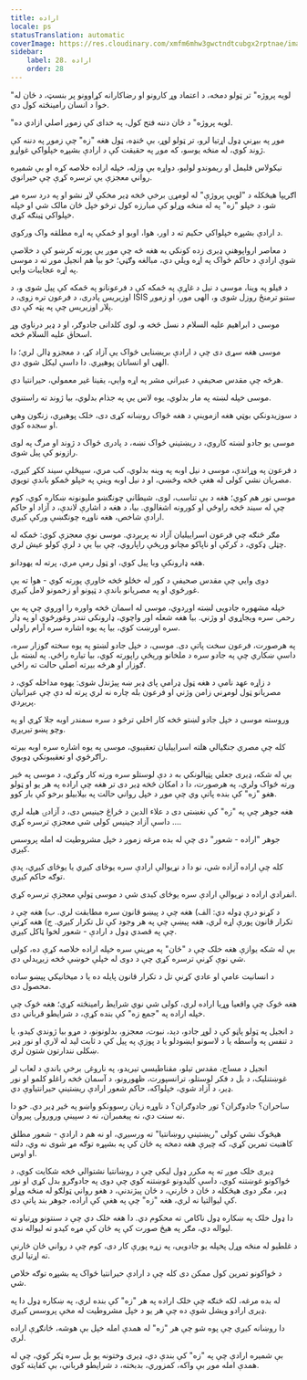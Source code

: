```yaml
---
title: اراده
locale: ps
statusTranslation: automatic
coverImage: https://res.cloudinary.com/xmfm6mhw3gwctndtcubgx2rptnae/image/upload/v1740468922/small_cover_tratado_de_psicologia_revolucionaria_a4c0dca4e0.webp
sidebar:
    label: 28. اراده
    order: 28
---
```

"لویه پروژه" تر ټولو دمخه، د اعتماد وړ کارونو او رضاکارانه کړاوونو پر بنسټ، د ځان له خوا د انسان رامینځته کول دي.

"لویه پروژه" د ځان دننه فتح کول، په خدای کې زموږ اصلي ازادي ده.

موږ په بیړني ډول اړتیا لرو، تر ټولو لوړ، بې ځنډه، ټول هغه "زه" چې زموږ په دننه کې ژوند کوي، له منځه یوسو، که موږ په حقیقت کې د ارادې بشپړه خپلواکي غواړو.

نیکولاس فلیمل او ریموندو لولیو، دواړه بې وزله، خپله اراده خلاصه کړه او بې شمیره رواني معجزې یې ترسره کړې چې حیرانوي.

اګریپا هیڅکله د "لویې پروژې" له لومړۍ برخې څخه ډیر مخکې لاړ نشو او په درد سره مړ شو، د خپلو "زه" په له منځه وړلو کې مبارزه کول ترڅو خپل ځان مالک شي او خپله خپلواکي ټینګه کړي.

د ارادې بشپړه خپلواکي حکیم ته د اور، هوا، اوبو او ځمکې په اړه مطلقه واک ورکوي.

د معاصر ارواپوهنې ډیری زده کونکي به هغه څه چې موږ یې پورته کرښو کې د خلاصې شوې ارادې د حاکم ځواک په اړه ویلي دي، مبالغه وګڼي؛ خو بیا هم انجیل موږ ته د موسی په اړه عجایبات وایي.

د فیلو په وینا، موسی د نیل د غاړې په ځمکه کې د فرعونانو په ځمکه کې پیل شوی و، د اوزیریس پادری، د فرعون تره زوی، د ISIS ستنو ترمنځ روزل شوی و، الهی مور، او زموږ پلار اوزیریس چې په پټه کې دی.

موسی د ابراهیم علیه السلام د نسل څخه و، لوی کلدانی جادوګر، او د ډیر درناوي وړ اسحاق علیه السلام څخه.

موسی هغه سړی دی چې د ارادې بریښنایی ځواک یې آزاد کړ، د معجزو ډالۍ لري؛ دا الهی او انسانان پوهیږي. دا داسې لیکل شوي دي.

هرڅه چې مقدس صحیفې د عبراني مشر په اړه وايي، یقینا غیر معمولي، حیرانتیا دي.

موسی خپله لښته په مار بدلوي، یوه لاس یې په جذام بدلوي، بیا ژوند ته راستنوي.

د سوزیدونکي بوټي هغه ازموینې د هغه ځواک روښانه کړی دی، خلک پوهیږي، زنګون وهي او سجده کوي.

موسی یو جادو لښته کاروي، د ریښتیني ځواک نښه، د پادری ځواک د ژوند او مرګ په لوی رازونو کې پیل شوی.

د فرعون په وړاندې، موسی د نیل اوبه په وینه بدلوي، کب مري، سپیڅلې سیند ککړ کیږي، مصریان نشي کولی له هغې څخه وڅښي، او د نیل اوبه وینې په خپلو ځمکو باندې تویوي.

موسی نور هم کوي؛ هغه د بې تناسب، لوی، شیطاني چونګښو ملیونونه ښکاره کوي، کوم چې له سیند څخه راوځي او کورونه اشغالوي. بیا، د هغه د اشارې لاندې، د آزاد او حاکم ارادې شاخص، هغه ناوړه چونګښې ورکې کیږي.

مګر څنګه چې فرعون اسراییلیان آزاد نه پریږدي. موسی نوې معجزې کوي: ځمکه له چټلۍ ډکوي، د کرکې او ناپاکو مچانو وريځې راپاروي، چې بیا یې د لرې کولو عیش لري.

هغه ډارونکې وبا پیل کوي، او ټول رمې مري، پرته له یهودانو.

دوی وايي چې مقدس صحیفې د کور له خځلو څخه خاورې پورته کوي - هوا ته یې غورځوي او په مصریانو باندې د ټپونو او زخمونو لامل کیږي.

خپله مشهوره جادویی لښته اوږدوي، موسی له اسمان څخه واوره را اوروي چې په بې رحمۍ سره ویجاړوي او وژني. بیا هغه شعله اور واچوي، ډارونکی تندر وغورځوي او په ډار سره اورښت کوي، بیا په یوه اشاره سره آرام راولي.

په هرصورت، فرعون سخت پاتې دی. موسی، د خپل جادو لښتو په یوه سخته ګوزار سره، داسې ښکاري چې په جادو سره د ملخانو ورېځې راپورته کوي، بیا تیاره راځي. په لښته بل ګوزار او هرڅه بیرته اصلي حالت ته راځي.

د زاړه عهد نامې د هغه ټول ډرامې پای ډیر ښه پیژندل شوی: یهوه مداخله کوي، د مصریانو ټول لومړني زامن وژني او فرعون بله چاره نه لري پرته له دې چې عبرانيان پریږدي.

وروسته موسی د خپل جادو لښتو څخه کار اخلي ترڅو د سره سمندر اوبه جلا کړي او په وچو پښو تیریږي.

کله چې مصري جنګیالي هلته اسراییلیان تعقیبوي، موسی په یوه اشاره سره اوبه بیرته راګرځوي او تعقیبونکي ډوبوي.

بې له شکه، ډیری جعلي پټپالونکي به د دې لوستلو سره ورته کار وکړي، د موسی په څیر ورته ځواک ولري، په هرصورت، دا د امکان څخه ډیر دی تر هغه چې اراده په هر یو او ټولو هغو "زه" کې بنده پاتې وي چې موږ د خپل رواني حالت په بیلابیلو برخو کې بار کوو.

هغه جوهر چې په "زه" کې نغښتی دی د علاء الدین د څراغ جینیس دی، د آزادۍ هیله لري ... داسې آزاد جینیس کولی شي معجزې ترسره کړي.

جوهر "اراده - شعور" دی چې له بده مرغه زموږ د خپل مشروطیت له امله پروسس کیږي.

کله چې اراده آزاده شي، نو دا د نړیوالې ارادې سره یوځای کیږي یا یوځای کیږي، پدې توګه حاکم کیږي.

انفرادي اراده د نړیوالې ارادې سره یوځای کیدی شي د موسی ټولې معجزې ترسره کړي.

د کړنو درې ډوله دي: الف) هغه چې د پیښو قانون سره مطابقت لري. ب) هغه چې د تکرار قانون پورې اړه لري، هغه پیښې چې په هر وجود کې تل تکرار کیږي. ج) هغه کړنې چې په قصدي ډول د ارادې - شعور لخوا ټاکل کیږي.

بې له شکه یوازې هغه خلک چې د "ځان" په مړینې سره خپله اراده خلاصه کړې ده، کولی شي نوې کړنې ترسره کړي چې د دوی له خپلې خوښې څخه زیږیدلي دي.

د انسانیت عامې او عادي کړنې تل د تکرار قانون پایله ده یا د میخانیکي پیښو ساده محصول دی.

هغه څوک چې واقعیا وړیا اراده لري، کولی شي نوي شرایط رامینځته کړي؛ هغه څوک چې خپله اراده په "جمع زه" کې بنده کړې، د شرایطو قرباني دی.

د انجیل په ټولو پاڼو کې د لوړ جادو، دید، نبوت، معجزو، بدلونونو، د مړو بیا ژوندي کیدو، یا د تنفس په واسطه یا د لاسونو ایښودلو یا د پوزې په پیل کې د ثابت لید له لارې او نور ډیر ښکلی نندارتون شتون لري.

انجیل د مساج، مقدس تیلو، مقناطیسي تیریدو، په ناروغۍ برخې باندې د لعاب لږ غوښتنلیک، د بل د فکر لوستلو، ترانسپورت، ظهورونو، د آسمان څخه راغلو کلمو او نور ډیر، د آزاد شوي، خپلواکه، حاکم شعور ارادې ریښتینې حیرانتیاوې دي.

ساحران؟ جادوګران؟ تور جادوګران؟ د ناوړه زیان رسوونکو واښو په څیر ډیر دي. خو دا نه سنت دي، نه پیغمبران، نه د سپینې ورورولۍ پیروان.

هیڅوک نشي کولی "ریښتینې روښانتیا" ته ورسیږي، او نه هم د ارادې - شعور مطلق کاهنیت تمرین کړي، که چیرې هغه دمخه په ځان کې په بشپړه توګه مړ شوی نه وي، دلته او اوس.

ډیری خلک موږ ته په مکرر ډول لیکي چې د روښانتیا نشتوالي څخه شکایت کوي، د ځواکونو غوښتنه کوي، داسې کلیدونو غوښتنه کوي چې دوی په جادوګرو بدل کړي او نور ډیر، مګر دوی هیڅکله د ځان د څارنې، د ځان پیژندنې، د هغو رواني ټولګو له منځه وړلو کې لیوالتیا نه لري، هغه "زه" چې په هغې کې اراده، جوهر بند پاتې دی.

دا ډول خلک په ښکاره ډول ناکامۍ ته محکوم دي. دا هغه خلک دي چې د سنتونو وړتیاو ته لیواله دي، مګر په هیڅ صورت کې په ځان کې مړه کیدو ته لیواله ندي.

د غلطیو له منځه وړل پخپله یو جادویی، په زړه پورې کار دی، کوم چې د رواني ځان څارنې ته اړتیا لري.

د ځواکونو تمرین کول ممکن دی کله چې د ارادې حیرانتیا ځواک په بشپړه توګه خلاص شي.

له بده مرغه، لکه څنګه چې خلک اراده په هر "زه" کې بنده لري، په ښکاره ډول دا په ډیری ارادو ویشل شوې ده چې هر یو د خپل مشروطیت له مخې پروسس کیږي.

دا روښانه کیږي چې پوه شو چې هر "زه" له همدې امله خپل بې هوشه، ځانګړې اراده لري.

بې شمیره ارادې چې په "زه" کې بندې دي، ډیری وختونه یو بل سره ټکر کوي، چې له همدې امله موږ بې واکه، کمزوري، بدبخته، د شرایطو قرباني، بې کفایته کوي.

